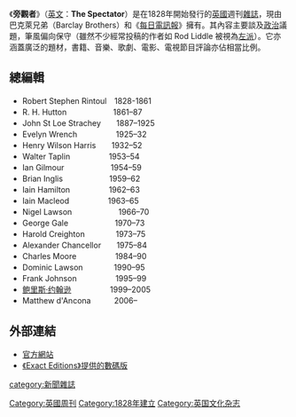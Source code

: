 {{NoteTA|G1=PoliticiansUK}}
{{Infobox magazine
| title           =旁观者<br>The Spectator
| image_file      =Thespectator2019may30.jpg
| image_size      =220px
| image_caption   =《旁觀者》2019年3月30日一期封面
| editor          =弗雷泽·纳尔逊
| editor_title    =编辑
| frequency       =逢周六出版
| category        =新闻杂志
| publisher       =The Spectator (1828) Ltd.
| firstdate       =1828
| country         ={{UK}}
| based           =22 Old Queen Street, London
| language        =英语
| website         = {{official url}}
| issn            =0038-6952
}}
《'''旁觀者'''》（[[英文|英文]]：'''The Spectator'''）是在1828年開始發行的[[英國|英國]]週刊[[雜誌|雜誌]]，現由巴克萊兄弟（Barclay Brothers）和《[[每日電訊報|每日電訊報]]》擁有。其內容主要談及[[政治|政治]]議題，筆風偏向保守（雖然不少經常投稿的作者如 Rod Liddle 被視為[[左派|左派]]）。它亦涵蓋廣泛的題材，書籍、音樂、歌劇、電影、電視節目評論亦佔相當比例。

==總編輯==
* Robert Stephen Rintoul　1828-1861
* R. H. Hutton　　　　　　1861–87
* John St Loe Strachey　　1887–1925
* Evelyn Wrench　　　　　1925–32
* Henry Wilson Harris　　1932–52
* Walter Taplin　　　　　1953–54
* Ian Gilmour　　　　　　1954–59
* Brian Inglis　　　　　　1959–62
* Iain Hamilton　　　　　1962–63
* Iain Macleod　　　　　1963–65
* Nigel Lawson　　　　　　1966–70
* George Gale　　　　　　1970–73
* Harold Creighton　　　　1973–75
* Alexander Chancellor　　1975–84
* Charles Moore　　　　　1984–90
* Dominic Lawson　　　　1990–95
* Frank Johnson　　　　　1995–99
* [[鲍里斯·约翰逊|鲍里斯·约翰逊]]　　　　　1999–2005
* Matthew d'Ancona　　　2006–

==外部連結==
* [http://www.spectator.co.uk 官方網站] {{Wayback|url=http://www.spectator.co.uk/ |date=19981201080313 }}
* [http://www.exacteditions.com/exact/magazine/5/2 《Exact Editions》提供的數碼版] {{Wayback|url=http://www.exacteditions.com/exact/magazine/5/2 |date=20120922070257 }}

[[category:新聞雜誌|category:新聞雜誌]]
[[Category:英國周刊|Category:英國周刊]]
[[Category:1828年建立|Category:1828年建立]]
[[Category:英国文化杂志|Category:英国文化杂志]]
{{媒體小作品}}